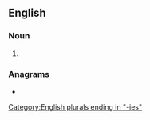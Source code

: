 ==English==

===Noun===
{{head|en|noun form}}

# {{plural of|en|asperity}}

===Anagrams===
* {{anagrams|en|a=aeeiiprsst|patisserie|pâtisserie}}

[[Category:English plurals ending in "-ies"]]